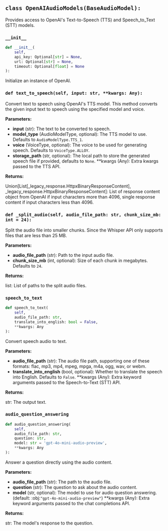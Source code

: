 <a id="camel.models.openai_audio_models"></a>

<a id="camel.models.openai_audio_models.OpenAIAudioModels"></a>

## `class OpenAIAudioModels(BaseAudioModel):`

Provides access to OpenAI's Text-to-Speech (TTS) and Speech_to_Text
(STT) models.

<a id="camel.models.openai_audio_models.OpenAIAudioModels.__init__"></a>

### `__init__`

```python
def __init__(
    self,
    api_key: Optional[str] = None,
    url: Optional[str] = None,
    timeout: Optional[float] = None
):
```

Initialize an instance of OpenAI.

<a id="camel.models.openai_audio_models.OpenAIAudioModels.text_to_speech"></a>

### `def text_to_speech(self, input: str, **kwargs: Any):`

Convert text to speech using OpenAI's TTS model. This method
converts the given input text to speech using the specified model and
voice.

**Parameters:**

- **input** (str): The text to be converted to speech.
- **model_type** (AudioModelType, optional): The TTS model to use. Defaults to `AudioModelType.TTS_1`.
- **voice** (VoiceType, optional): The voice to be used for generating speech. Defaults to `VoiceType.ALLOY`.
- **storage_path** (str, optional): The local path to store the generated speech file if provided, defaults to `None`. **kwargs (Any): Extra kwargs passed to the TTS API.

**Returns:**

  Union[List[_legacy_response.HttpxBinaryResponseContent],
_legacy_response.HttpxBinaryResponseContent]: List of response
content object from OpenAI if input characters more than 4096,
single response content if input characters less than 4096.

<a id="camel.models.openai_audio_models.OpenAIAudioModels._split_audio"></a>

### `def _split_audio(self, audio_file_path: str, chunk_size_mb: int = 24):`

Split the audio file into smaller chunks. Since the Whisper API
only supports files that are less than 25 MB.

**Parameters:**

- **audio_file_path** (str): Path to the input audio file.
- **chunk_size_mb** (int, optional): Size of each chunk in megabytes. Defaults to `24`.

**Returns:**

  list: List of paths to the split audio files.

<a id="camel.models.openai_audio_models.OpenAIAudioModels.speech_to_text"></a>

### `speech_to_text`

```python
def speech_to_text(
    self,
    audio_file_path: str,
    translate_into_english: bool = False,
    **kwargs: Any
):
```

Convert speech audio to text.

**Parameters:**

- **audio_file_path** (str): The audio file path, supporting one of these formats: flac, mp3, mp4, mpeg, mpga, m4a, ogg, wav, or webm.
- **translate_into_english** (bool, optional): Whether to translate the speech into English. Defaults to `False`. **kwargs (Any): Extra keyword arguments passed to the Speech-to-Text (STT) API.

**Returns:**

  str: The output text.

<a id="camel.models.openai_audio_models.OpenAIAudioModels.audio_question_answering"></a>

### `audio_question_answering`

```python
def audio_question_answering(
    self,
    audio_file_path: str,
    question: str,
    model: str = 'gpt-4o-mini-audio-preview',
    **kwargs: Any
):
```

Answer a question directly using the audio content.

**Parameters:**

- **audio_file_path** (str): The path to the audio file.
- **question** (str): The question to ask about the audio content.
- **model** (str, optional): The model to use for audio question answering. (default: :obj:`"gpt-4o-mini-audio-preview"`) **kwargs (Any): Extra keyword arguments passed to the chat completions API.

**Returns:**

  str: The model's response to the question.
